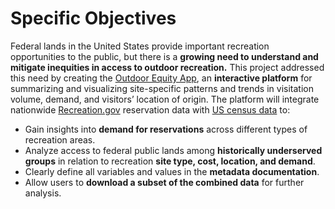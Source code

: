 # Specific Objectives

Federal lands in the United States provide important recreation opportunities to the public, but there is a **growing need to understand and mitigate inequities in access to outdoor recreation.** This project addressed this need by creating the [Outdoor Equity App](https://shinyapps.bren.ucsb.edu/oe_app/), an **interactive platform** for summarizing and visualizing site-specific patterns and trends in visitation volume, demand, and visitors’ location of origin. The platform will integrate nationwide [Recreation.gov](https://www.recreation.gov/) reservation data with [US census data](https://www.census.gov/data.html) to:

- Gain insights into **demand for reservations** across different types of recreation areas.
- Analyze access to federal public lands among **historically underserved groups** in
relation to recreation **site type, cost, location, and demand**.
- Clearly define all variables and values in the **metadata documentation**.
- Allow users to **download a subset of the combined data** for further analysis.


